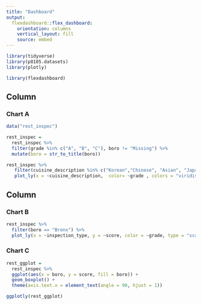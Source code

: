 ```yaml
---
title: "Dashboard"
output: 
  flexdashboard::flex_dashboard:
    orientation: columns
    vertical_layout: fill
    source: embed
---
```


```r
library(tidyverse)
library(p8105.datasets)
library(plotly)

library(flexdashboard)
```

Column {data-width=650}
-----------------------------------------------------------------------

### Chart A

```r
data("rest_inspec")

rest_inspec =
  rest_inspec %>%
  filter(grade %in% c("A", "B", "C"), boro != "Missing") %>% 
  mutate(boro = str_to_title(boro))

rest_inspec %>% 
   filter(cuisine_description %in% c("Korean","Chinese", "Asian", "Japanese", "Thai","Indian", "Filipino", "Vietnamese/Cambodian/Malaysia", "Bangladeshi", "Indonesian", "Chinese/Cuban", "Chinese/Japanese")) %>% 
   plot_ly(x = ~cuisine_description,  color= ~grade , colors = "viridis")
```

Column {data-width=350}
-----------------------------------------------------------------------

### Chart B

```r
rest_inspec %>% 
  filter(boro == "Bronx") %>%
  plot_ly(x = ~inspection_type, y = ~score, color = ~grade, type = "scatter", mode = "markers")
```

### Chart C

```r
rest_ggplot = 
  rest_inspec %>% 
  ggplot(aes(x = boro, y = score, fill = boro)) +
  geom_boxplot() +
  theme(axis.text.x = element_text(angle = 90, hjust = 1))

ggplotly(rest_ggplot)

```

